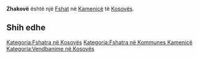 {{Fshat në Kosovës
 | Emri                = Zhakovë
| sqi_N_name = Zhakovë
| sqi_N_FULL_NAME_RO = Zhakovë
| sqi_N_FULL_NAME_ND_RO = Zhakove
| sqi_N_SORT_NAME_RG = ZHAKOVE
| sqi_N_FULL_NAME_RG = Zhakovë
| sqi_N_FULL_NAME_ND_RG = Zhakove
| sqi_V_name = Dardhë
| sqi_V_FULL_NAME_RO = Dardhë Zhakova
| sqi_V_FULL_NAME_ND_RO = Dardhe Zhakova
| sqi_V_SORT_NAME_RG = DARDHE ZHAKOVA
| sqi_V_FULL_NAME_RG = Dardhë Zhakova
| sqi_V_FULL_NAME_ND_RG = Dardhe Zhakova
| srp_N_name = Žakovo
| srp_N_FULL_NAME_RO = Žakovo
| srp_N_FULL_NAME_ND_RO = Zakovo
| srp_N_SORT_NAME_RG = ZAKOVO
| srp_N_FULL_NAME_RG = Žakovo
| srp_N_FULL_NAME_ND_RG = Zakovo
| srp_NS_name = Жаково
| srp_NS_FULL_NAME_RO = Жаково
| srp_NS_FULL_NAME_ND_RO = Жаково
| srp_NS_SORT_NAME_RG = ЖАКОВО
| srp_NS_FULL_NAME_RG = Жаково
| srp_NS_FULL_NAME_ND_RG = Жаково
| std_V_name = Dardha
| std_V_FULL_NAME_RO = Dardha
| std_V_FULL_NAME_ND_RO = Dardha
| std_V_SORT_NAME_RG = DARDHA
| std_V_FULL_NAME_RG = Dardha
| std_V_FULL_NAME_ND_RG = Dardha

 | Emri (Rasa dhanore) = 
 | Figura              = 
 | Shteti              = Kosovo
 | Komuna              = Kamenicë
 | Kodi postar         = 
 | Sipërfaqja          = 

 | Popullsia           = 

 | Regj. i popullsisë  = 
 | Dend. e popullsisë  = 
 | Faqja zyrtare       = 
 <!--- Koordinatat ----> 
 | Gjerësia            = 42.816111
 | Gjatësia            = 20.590278
 | Lartësia            = 
}}
'''Zhakovë''' është një [[Fshat]] në [[Kamenicë]] të [[Kosovës]].

<!-- == Gjeografia == -->
<!-- == Historia == -->
<!-- == Demografia == -->
== Shih edhe ==
{{Komuna Kamenicë}}
{{Kosovo-Administrata-Cung}}

[[Kategoria:Fshatra në Kosovës]]
[[Kategoria:Fshatra në Kommunes Kamenicë]]
[[Kategoria:Vendbanime në Kosovës]]